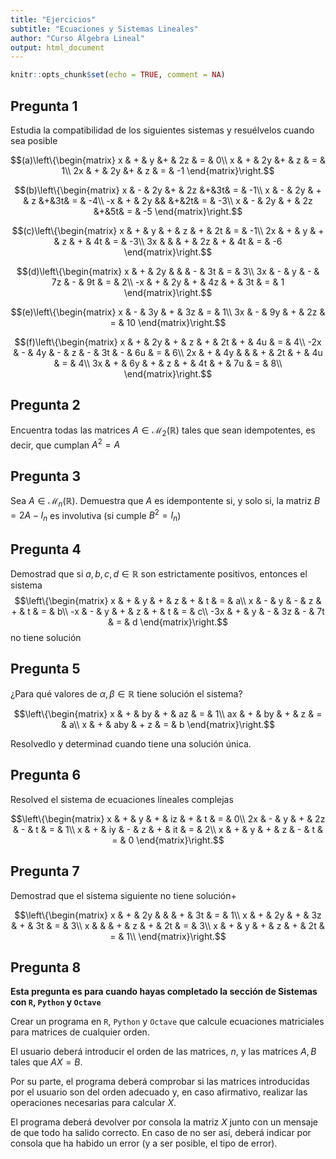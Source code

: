 ---
title: "Ejercicios"
subtitle: "Ecuaciones y Sistemas Lineales"
author: "Curso Álgebra Lineal"
output: html_document
---

```{r setup, include=FALSE}
knitr::opts_chunk$set(echo = TRUE, comment = NA)
```

## Pregunta 1

Estudia la compatibilidad de los siguientes sistemas y resuélvelos cuando sea posible

$$(a)\left\{\begin{matrix}
x & + & y &+ & 2z & = & 0\\
x & + & 2y &+ & z & = & 1\\
2x & + & 2y &+ & z & = & -1
\end{matrix}\right.$$

$$(b)\left\{\begin{matrix}
x & - & 2y &+ & 2z &+&3t& = & -1\\
x & - & 2y & + & z &+&3t& = & -4\\
-x & + & 2y && &+&2t& = & -3\\
x & - & 2y & + & 2z &+&5t& = & -5
\end{matrix}\right.$$

$$(c)\left\{\begin{matrix}
x & + & y & + & z & + & 2t & = & -1\\
2x & + & y & + & z & + & 4t & = & -3\\
3x &  &  & + & 2z & + & 4t & = & -6
\end{matrix}\right.$$

$$(d)\left\{\begin{matrix}
x & + & 2y &  &  & - & 3t & = & 3\\
3x & - & y & - & 7z & - & 9t & = & 2\\
-x & + & 2y & + & 4z & +  & 3t & = & 1
\end{matrix}\right.$$

$$(e)\left\{\begin{matrix}
x & - & 3y & + & 3z & = & 1\\
3x & - & 9y & + & 2z & = & 10
\end{matrix}\right.$$

$$(f)\left\{\begin{matrix}
x & + & 2y & + & z & + & 2t & + & 4u & = & 4\\
-2x & - & 4y & - & z & - & 3t & - & 6u & = & 6\\
2x & + & 4y &  &  & + & 2t & + & 4u & = & 4\\
3x & + & 6y & + & z & + & 4t & + & 7u & = & 8\\
\end{matrix}\right.$$



## Pregunta 2

Encuentra todas las matrices $A\in\mathcal{M}_2(\mathbb{R})$ tales que sean idempotentes, es decir, que cumplan $A^2 = A$

## Pregunta 3

Sea $A\in\mathcal{M}_n(\mathbb{R})$. Demuestra que $A$ es idempontente si, y solo si, la matriz $B = 2A-I_n$ es involutiva (si cumple $B^2=I_n$)

## Pregunta 4

Demostrad que si $a,b,c,d\in\mathbb{R}$ son estrictamente positivos, entonces el sistema $$\left\{\begin{matrix}
x & + & y & + & z & + & t & = & a\\
x & - & y & - & z & + & t & = & b\\
-x & - & y & + & z & + & t & = & c\\
-3x & + & y & - & 3z & - & 7t & = & d
\end{matrix}\right.$$ no tiene solución

## Pregunta 5

¿Para qué valores de $\alpha,\beta\in\mathbb{R}$ tiene solución el sistema?

$$\left\{\begin{matrix}
x & + & by & + & az & = & 1\\
ax & + & by & + & z & = & a\\
x & + & aby & + z & = & b
\end{matrix}\right.$$

Resolvedlo y determinad cuando tiene una solución única.

## Pregunta 6

Resolved el sistema de ecuaciones lineales complejas

$$\left\{\begin{matrix}
x & + & y & + & iz & + & t & = & 0\\
2x & - & y & + & 2z & - & t & = & 1\\
x & + & iy & - & z & + & it & = & 2\\
x & + & y & + & z & - & t & = & 0
\end{matrix}\right.$$

## Pregunta 7

Demostrad que el sistema siguiente no tiene solución+

$$\left\{\begin{matrix}
x & + & 2y & & & + & 3t & = & 1\\
x & + & 2y & + & 3z & + & 3t & = & 3\\
x &  &  & + & z & + & 2t & = & 3\\
x & + & y & + & z & + & 2t & = & 1\\
\end{matrix}\right.$$

## Pregunta 8

**Esta pregunta es para cuando hayas completado la sección de Sistemas con `R`, `Python` y `Octave`**

Crear un programa en `R`, `Python` y `Octave` que calcule ecuaciones matriciales para matrices de cualquier orden.

El usuario deberá introducir el orden de las matrices, $n$, y las matrices $A,B$ tales que $AX = B$.

Por su parte, el programa deberá comprobar si las matrices introducidas por el usuario son del orden adecuado y, en caso afirmativo, realizar las operaciones necesarias para calcular $X$.

El programa deberá devolver por consola la matriz $X$ junto con un mensaje de que todo ha salido correcto. En caso de no ser así, deberá indicar por consola que ha habido un error (y a ser posible, el tipo de error).
